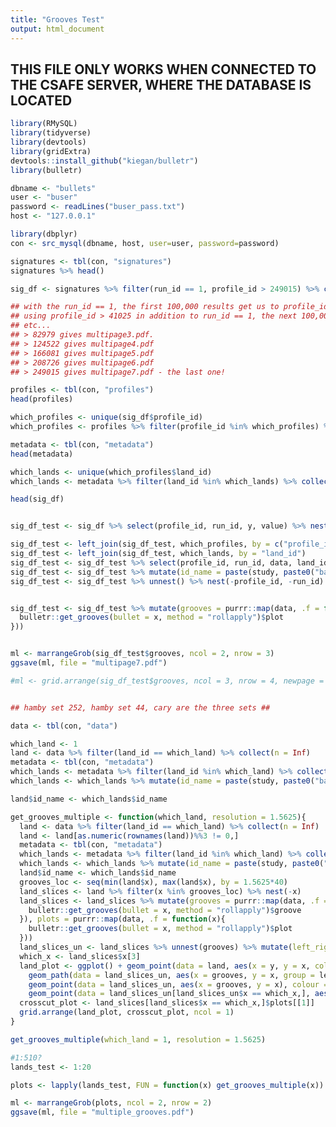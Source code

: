 ```yaml
---
title: "Grooves Test"
output: html_document
---
```


## THIS FILE ONLY WORKS WHEN CONNECTED TO THE CSAFE SERVER, WHERE THE DATABASE IS LOCATED ##
```r
library(RMySQL)
library(tidyverse)
library(devtools)
library(gridExtra)
devtools::install_github("kiegan/bulletr")
library(bulletr)

dbname <- "bullets"
user <- "buser"
password <- readLines("buser_pass.txt")
host <- "127.0.0.1"

library(dbplyr)
con <- src_mysql(dbname, host, user=user, password=password)

```

```r
signatures <- tbl(con, "signatures")
signatures %>% head()

sig_df <- signatures %>% filter(run_id == 1, profile_id > 249015) %>% collect()

## with the run_id == 1, the first 100,000 results get us to profile_id == 41025. this produces multipage.pdf.
## using profile_id > 41025 in addition to run_id == 1, the next 100,000 get us to profile_id == 82979. this produces multipage2.pdf.
## etc...
## > 82979 gives multipage3.pdf.
## > 124522 gives multipage4.pdf
## > 166081 gives multipage5.pdf
## > 208726 gives multipage6.pdf
## > 249015 gives multipage7.pdf - the last one! 

profiles <- tbl(con, "profiles")
head(profiles)

which_profiles <- unique(sig_df$profile_id)
which_profiles <- profiles %>% filter(profile_id %in% which_profiles) %>% collect()

metadata <- tbl(con, "metadata")
head(metadata)

which_lands <- unique(which_profiles$land_id)
which_lands <- metadata %>% filter(land_id %in% which_lands) %>% collect()

head(sig_df)


sig_df_test <- sig_df %>% select(profile_id, run_id, y, value) %>% nest(-profile_id, -run_id)

sig_df_test <- left_join(sig_df_test, which_profiles, by = c("profile_id", "run_id"))
sig_df_test <- left_join(sig_df_test, which_lands, by = "land_id") 
sig_df_test <- sig_df_test %>% select(profile_id, run_id, data, land_id, x, study, barrel, bullet, land)
sig_df_test <- sig_df_test %>% mutate(id_name = paste(study, paste0("bar", barrel), paste0("B", bullet), paste0("land", land), sep = "_"))
sig_df_test <- sig_df_test %>% unnest() %>% nest(-profile_id, -run_id) 


sig_df_test <- sig_df_test %>% mutate(grooves = purrr::map(data, .f = function(x){
  bulletr::get_grooves(bullet = x, method = "rollapply")$plot
}))


ml <- marrangeGrob(sig_df_test$grooves, ncol = 2, nrow = 3)
ggsave(ml, file = "multipage7.pdf")

#ml <- grid.arrange(sig_df_test$grooves, ncol = 3, nrow = 4, newpage = TRUE)


## hamby set 252, hamby set 44, cary are the three sets ## 
```



```r
data <- tbl(con, "data")

which_land <- 1
land <- data %>% filter(land_id == which_land) %>% collect(n = Inf)
metadata <- tbl(con, "metadata")
which_lands <- metadata %>% filter(land_id %in% which_land) %>% collect()
which_lands <- which_lands %>% mutate(id_name = paste(study, paste0("bar", barrel), paste0("B", bullet), paste0("land", land), sep = "_"))

land$id_name <- which_lands$id_name

get_grooves_multiple <- function(which_land, resolution = 1.5625){
  land <- data %>% filter(land_id == which_land) %>% collect(n = Inf)
  land <- land[as.numeric(rownames(land))%%3 != 0,]
  metadata <- tbl(con, "metadata")
  which_lands <- metadata %>% filter(land_id %in% which_land) %>% collect()
  which_lands <- which_lands %>% mutate(id_name = paste(study, paste0("bar", barrel), paste0("B", bullet), paste0("land", land), sep = "_"))
  land$id_name <- which_lands$id_name
  grooves_loc <- seq(min(land$x), max(land$x), by = 1.5625*40)
  land_slices <- land %>% filter(x %in% grooves_loc) %>% nest(-x)
  land_slices <- land_slices %>% mutate(grooves = purrr::map(data, .f = function(x){
    bulletr::get_grooves(bullet = x, method = "rollapply")$groove
  }), plots = purrr::map(data, .f = function(x){
    bulletr::get_grooves(bullet = x, method = "rollapply")$plot
  }))
  land_slices_un <- land_slices %>% unnest(grooves) %>% mutate(left_right = rep(c("left", "right"), times = length(unique(land_slices$x))))
  which_x <- land_slices$x[3]
  land_plot <- ggplot() + geom_point(data = land, aes(x = y, y = x, colour = value)) + theme(legend.position = "none") + 
    geom_path(data = land_slices_un, aes(x = grooves, y = x, group = left_right), colour = "red") + 
    geom_point(data = land_slices_un, aes(x = grooves, y = x), colour = "red") + 
    geom_point(data = land_slices_un[land_slices_un$x == which_x,], aes(x = grooves, y = x), colour = "green")
  crosscut_plot <- land_slices[land_slices$x == which_x,]$plots[[1]]
  grid.arrange(land_plot, crosscut_plot, ncol = 1)
}

get_grooves_multiple(which_land = 1, resolution = 1.5625)


```

```r
#1:510?
lands_test <- 1:20

plots <- lapply(lands_test, FUN = function(x) get_grooves_multiple(x))

ml <- marrangeGrob(plots, ncol = 2, nrow = 2)
ggsave(ml, file = "multiple_grooves.pdf")

```